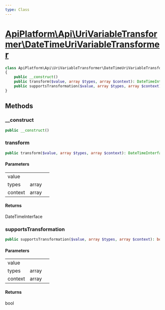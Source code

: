 ```yaml
---
type: Class
---
```


# [ApiPlatform\Api\UriVariableTransformer\DateTimeUriVariableTransformer](/docs/v3.2/reference/Api/UriVariableTransformer/DateTimeUriVariableTransformer)



```php
class ApiPlatform\Api\UriVariableTransformer\DateTimeUriVariableTransformer implements `<a href="/docs/v3.2/reference/Api/UriVariableTransformerInterface">ApiPlatform\Api\UriVariableTransformerInterface</a>`
{
    public __construct()
    public transform($value, array $types, array $context): DateTimeInterface
    public supportsTransformation($value, array $types, array $context): bool
}
```
## Methods

### __construct



```php
public __construct()
```

### transform



```php
public transform($value, array $types, array $context): DateTimeInterface
```

#### Parameters

<table><tbody>
<tr><td>value</td><td></td><td></td></tr><tr><td>types</td><td>array</td><td></td></tr><tr><td>context</td><td>array</td><td></td></tr>
</tbody>
</table>

#### Returns

DateTimeInterface

### supportsTransformation



```php
public supportsTransformation($value, array $types, array $context): bool
```

#### Parameters

<table><tbody>
<tr><td>value</td><td></td><td></td></tr><tr><td>types</td><td>array</td><td></td></tr><tr><td>context</td><td>array</td><td></td></tr>
</tbody>
</table>

#### Returns

bool
